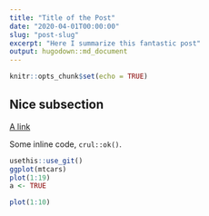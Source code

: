 ```yaml
---
title: "Title of the Post"
date: "2020-04-01T00:00:00"
slug: "post-slug"
excerpt: "Here I summarize this fantastic post"
output: hugodown::md_document
---
```


```r
knitr::opts_chunk$set(echo = TRUE)
```

## Nice subsection

[A link](https://masalmon.eu)

Some inline code, `crul::ok()`.

```r
usethis::use_git()
ggplot(mtcars)
plot(1:19)
a <- TRUE
```

```r
plot(1:10)
```
